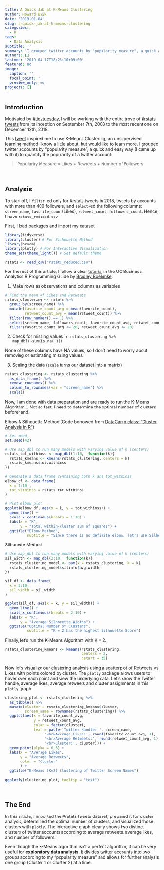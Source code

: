 ```yaml
---
title: A Quick Jab at K-Means Clustering
author: Howard Baik
date: '2019-01-04'
slug: a-quick-jab-at-k-means-clustering
categories:
  - R
tags:
  - Data Analysis
subtitle: ''
summary: 'I grouped twitter accounts by "popularity measure", a quick and easy way (I came up with it) to quantify the popularity of a twitter account'
authors: []
lastmod: '2019-08-17T18:25:10+09:00'
featured: no
image:
  caption: ''
  focal_point: ''
  preview_only: no
projects: []
---
```



## Introduction

Motivated by [#tidytuesday](https://github.com/rfordatascience/tidytuesday), I will be working with the entire trove of [#rstats tweets](https://github.com/rfordatascience/tidytuesday/tree/master/data/2019/2019-01-01) from its inception on September 7th, 2008 to the most recent one on December 12th, 2018. 

This [tweet](https://twitter.com/robert_squared/status/1080526950245060608) inspired me to use K-Means Clustering, an unsupervised learning method I know a little about, but would like to learn more. I grouped twitter accounts by "popularity measure", a quick and easy way (I came up with it) to quantify the popularity of a twitter account:

> Popularity Measure = Likes + Rewteets + Number of Followers

<br>

## Analysis

To start off, I `filter`-ed only for #rstats tweets in 2018, tweets by accounts with more than 400 followers, and `select`-ed the following columns: `screen_name`, `favorite_count`(Likes), `retweet_count`, `followers_count`. Hence, I have `rstats_reduced.csv` 

First, I load packages and import my dataset
```r
library(tidyverse)
library(cluster) # For Silhouette Method
library(broom)
library(plotly) # For Interactive Visualization
theme_set(theme_light()) # Set default theme

rstats <- read_csv("rstats_reduced.csv")
```

For the rest of this article, I follow a clear [tutorial](https://uc-r.github.io/kmeans_clustering) in the UC Business Analytics R Programming Guide by [Bradley Boehmke](https://twitter.com/bradleyboehmke).

1. Make rows as observations and columns as variables
```r
# Find the mean of Likes and Retweets
rstats_clustering <- rstats %>% 
  group_by(screen_name) %>% 
  mutate(favorite_count_avg = mean(favorite_count),
         retweet_count_avg = mean(retweet_count)) %>% 
  filter(row_number() == 1) %>% 
  select(screen_name, followers_count, favorite_count_avg, retweet_count_avg) %>% 
  filter(favorite_count_avg <= 20, retweet_count_avg <= 20)
```

2. Check for missing values
````r
rstats_clustering %>% 
  map_dbl(~sum(is.na(.)))
```

None of these columns have NA values, so I don't need to worry about removing or estimating missing values.


3. Scaling the data (`scale` turns our dataset into a matrix)

```r
rstats_clustering <- rstats_clustering %>% 
  as_data_frame() %>% 
  remove_rownames() %>% 
  column_to_rownames(var = "screen_name") %>% 
  scale()
```

Now, I am done with data preparation and are ready to run the K-Means Algorithm... Not so fast. I need to determine the optimal number of clusters beforehand.

Elbow & Silhouette Method (Code borrowed from [DataCamp class: "Cluster Analysis in R"](https://www.datacamp.com/courses/cluster-analysis-in-r))
```r
# Set seed
set.seed(42)

# Use map_dbl to run many models with varying value of k (centers)
rstats_tot_withinss <- map_dbl(1:10,  function(k){
  rstats_kmeans <- kmeans(rstats_clustering, centers = k)
  rstats_kmeans$tot.withinss
})

# Generate a data frame containing both k and tot_withinss
elbow_df <- data.frame(
  k = 1:10 ,
  tot_withinss = rstats_tot_withinss
)

# Plot elbow plot
ggplot(elbow_df, aes(x = k, y = tot_withinss)) +
  geom_line() +
  scale_x_continuous(breaks = 1:10) +
  labs(x = "K",
       y = "Total within-cluster sum of squares") +
  ggtitle("Elbow Method",
          subtitle = "Since there is no definite elbow, let's use Silhouette Method")
```


Silhouette Method
```r
# Use map_dbl to run many models with varying value of k (centers)
sil_width <- map_dbl(2:10,  function(k){
  rstats_clustering_model <- pam(x = rstats_clustering, k = k)
  rstats_clustering_model$silinfo$avg.width
})

sil_df <- data.frame(
  k = 2:10,
  sil_width = sil_width
)

ggplot(sil_df, aes(x = k, y = sil_width)) +
  geom_line() +
  scale_x_continuous(breaks = 2:10) +
  labs(x = "K",
       y = "Average Silhouette Widths") +
  ggtitle("Optimal Number of Clusters",
          subtitle = "K = 2 has the highest Silhouette Score")
```


Finally, let's run the K-Means Algorithm with K = 2.

```r
rstats_clustering_kmeans <- kmeans(rstats_clustering,
                                   centers = 2,
                                   nstart = 25)
```

Now let's visualize our clustering analysis using a scatterplot of Retweets vs Likes with points colored by cluster. The `plotly` package allows users to hover over each point and view the underlying data. Let's show the Twitter handle, average likes, average retweets and cluster assignments in this `plotly` graph.

```r
clustering_plot <- rstats_clustering %>% 
  as_tibble() %>% 
  mutate(cluster = rstats_clustering_kmeans$cluster,
         screen_name = rownames(rstats_clustering)) %>% 
  ggplot(aes(x = favorite_count_avg,
             y = retweet_count_avg,
             color = factor(cluster),
             text = paste('Twitter Handle: ', screen_name,
                  '<br>Average Likes:', round(favorite_count_avg, 1), 
                  '<br>Average Retweets:', round(retweet_count_avg, 1),
                  '<br>Cluster:', cluster))) +
  geom_point(alpha = 0.3) +
  labs(x = "Average Likes",
       y = "Average Retweets",
       color = "Cluster"
       ) +
  ggtitle("K-Means (K=2) Clustering of Twitter Screen Names")
  
ggplotly(clustering_plot, tooltip = "text")
```

<br>

## The End

In this article, I imported the #rstats tweets dataset, prepared it for cluster analysis, determined the optimal number of clusters, and visualized those clusters with `plotly`. The interactive graph clearly shows two distinct clusters of twitter accounts according to average retweets, average likes, and number of followers. 

Even though the K-Means algorithm isn't a perfect algorithm, it can be very useful for **exploratory data analysis**. It divides twitter accounts into two groups according to my "popularity measure" and allows for further analysis one group (Cluster 1 or Cluster 2) at a time.


